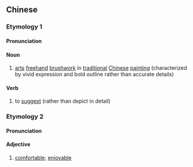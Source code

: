 ==Chinese==
{{zh-forms|s=写意}}

===Etymology 1===
====Pronunciation====
{{zh-pron
|m=xiěyì
|c=se2 ji3
|mn=qz,xm,zz:siá-ì
|cat=n,v
}}

====Noun====
{{zh-noun}}

# [[art]]s [[freehand]] [[brushwork]] in [[traditional]] [[Chinese]] [[painting]] (characterized by vivid expression and bold outline rather than accurate details)

====Verb====
{{zh-verb}}

# to [[suggest]] (rather than depict in detail)

===Etymology 2===
====Pronunciation====
{{zh-pron
|m=xièyì,xiěyì,er=y,1nb=standard in Mainland,1nc=variant in Taiwan,2nb=standard in Taiwan
|c=se2 ji3
|cat=a
}}

====Adjective====
{{zh-adj}}

# {{lb|zh|dialect}} [[comfortable]]; [[enjoyable]]